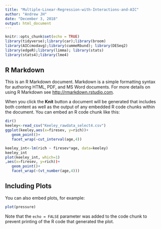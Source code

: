 ```yaml
---
title: "Multiple-Linear-Regression-with-Interactions-and-AIC"
author: "Andrew JH"
date: "December 3, 2018"
output: html_document
---
```


```r
knitr::opts_chunk$set(echo = TRUE)
library(tidyverse);library(car);library(broom)
library(AICcmodavg);library(cummeRbund); library(DESeq2)
library(edgeR);library(limma); library(stats)
library(stats4);library(lme4)
```

## R Markdown

This is an R Markdown document. Markdown is a simple formatting syntax for authoring HTML, PDF, and MS Word documents. For more details on using R Markdown see <http://rmarkdown.rstudio.com>.

When you click the **Knit** button a document will be generated that includes both content as well as the output of any embedded R code chunks within the document. You can embed an R code chunk like this:

```r
dir()
keeley<-read_csv("Keeley_rawdata_select4.csv")
ggplot(keeley,aes(x=firesev, y=rich))+
   geom_point()+
   facet_wrap(~cut_interval(age,4))

keeley_int<-lm(rich ~ firesev*age, data=keeley)
keeley_int
plot(keeley_int, which=1)
,aes(x=firesev, y=rich))+
   geom_point()+
   facet_wrap(~(vt_number(age,4)))

```


## Including Plots

You can also embed plots, for example:

```r
plot(pressure)
```

Note that the `echo = FALSE` parameter was added to the code chunk to prevent printing of the R code that generated the plot.
